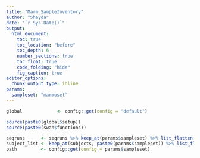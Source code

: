 ```yaml
---
title: "Marm_SampleInventory"
author: "Shayda"
date: "`r Sys.Date()`"
output:
  html_document:
    toc: true
    toc_location: "before"
    toc_depth: 6
    number_sections: true
    toc_float: true
    code_folding: "hide"
    fig_caption: true
editor_options: 
  chunk_output_type: inline
params:
  sampleset: "marmoset"
---
```


```r
global             <- config::get(config = "default")

source(paste0(global$setup))
source(paste0(swan$functions))

seqruns      <- seqruns %>% keep_at(params$sampleset) %>% list_flatten(name_spec = "")
subject_list <- keep_at(subjects, paste0(params$sampleset)) %>% list_flatten(name_spec = "{inner}")
path         <- config::get(config = params$sampleset)

```